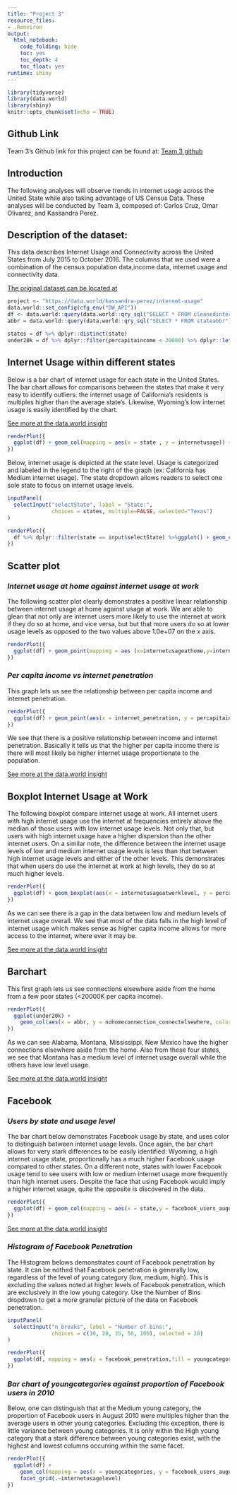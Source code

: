 ```yaml
---
title: "Project 3"
resource_files:
- .Renviron
output:
  html_notebook:
    code_folding: hide
    toc: yes
    toc_depth: 4
    toc_float: yes
runtime: shiny
---
```



```r
library(tidyverse)
library(data.world)
library(shiny)
knitr::opts_chunk$set(echo = TRUE)
```

## **Github Link** 
Team 3's Github link for this project can be found at: [Team 3 github](https://github.com/omar-olivarez/F17eDVProject3)

## **Introduction** 

The following analyses will observe trends in internet usage across the United State while also taking advantage of US Census Data. These analyses will be conducted by Team 3, composed of: Carlos Cruz, Omar Olivarez, and Kassandra Perez.

## **Description of the dataset:** 
This data describes Internet Usage and Connectivity across the United States from July 2015 to October 2016. The columns that we used were a combination of the census population data,income data, internet usage and connectivity data.

[The original dataset can be located at](http://www.governing.com/gov-data/internet-usage-by-state.html)

```r
project <- "https://data.world/kassandra-perez/internet-usage"
data.world::set_config(cfg_env("DW_API"))
df <- data.world::query(data.world::qry_sql("SELECT * FROM cleanedinternetusagebystate"), dataset = project)
abbr = data.world::query(data.world::qry_sql("SELECT * FROM stateabbr"), dataset = project)

states = df %>% dplyr::distinct(state)
under20k = df %>% dplyr::filter(percapitaincome < 20000) %>% dplyr::left_join(abbr, by = c("state" = "statename"))
```

## Internet Usage within different states
Below is a bar chart of internet usage for each state in the United States. The bar chart allows for comparisons between the states that make it very easy to identify outliers: the internet usage of California's residents is multiples higher than the average state's. Likewise, Wyoming's low internet usage is easily identified by the chart.

[See more at the data.world insight](https://data.world/kassandra-perez/f-17-edv-project-3/insights?anchor=https%3A%2F%2Fmedia.data.world%2Fy1DGViqGQDOAP3D6sAFm_image.png&id=7408d8f8-1973-45c5-b62a-06bc68370c1d&source=sb)

```r
renderPlot({
  ggplot(df) + geom_col(mapping = aes(x = state , y = internetusage)) + theme(axis.text.x = element_text(angle = 90, hjust = 1)) 
})

```

Below, internet usage is depicted at the state level. Usage is categorized and labeled in the legend to the right of the graph (ex: California has Medium internet usage). The state dropdown allows readers to select one sole state to focus on internet usage levels.

```r

inputPanel(
  selectInput("selectState", label = "State:",
              choices = states, multiple=FALSE, selected="Texas")
)

renderPlot({
  df %>% dplyr::filter(state == input$selectState) %>%ggplot() + geom_col(mapping = aes(x = state, y = internetusage,fill=internetusagelevel))
})

```

## Scatter plot 
### *Internet usage at home against internet usage at work*
The following scatter plot clearly demonstrates a positive linear relationship between internet usage at home against usage at work. We are able to glean that not only are internet users more likely to use the internet at work if they do so at home, and vice versa, but but that more users do so at lower usage levels as opposed to the two values above 1.0e+07 on the x axis.

```r

renderPlot({
  ggplot(df) + geom_point(mapping = aes (x=internetusageathome,y=internetusageatwork))
})

```

### *Per capita income vs internet penetration*
This graph lets us see the relationship between per capita income and internet penetration.
```r
renderPlot({
  ggplot(df) + geom_point(aes(x = internet_penetration, y = percapitaincome))
})
```

We see that there is a positive relationship between income and internet penetration. Basically it tells us that the higher per capita income there is there will most likely be higher internet usage proportionate to the population. 

[See more at the data.world insight](https://data.world/kassandra-perez/f-17-edv-project-3/insights/fbd97c5c-5583-4497-b3c3-3e9a440b2e35)

## Boxplot Internet Usage at Work
The following boxplot compare internet usage at work. All internet users with high internet usage use the internet at frequencies entirely above the median of those users with low internet usage levels. Not only that, but users with high internet usage have a higher dispersion than the other internet users. On a similar note, the difference between the internet usage levels of low and medium internet usage levels is less than that between high internet usage levels and either of the other levels. This demonstrates that when users do use the internet at work at high levels, they do so at much higher levels.


```r
renderPlot({
  ggplot(df) + geom_boxplot(aes(x = internetusageatworklevel, y = percapitaincome))
})
```

As we can see there is a gap in the data between low and medium levels of internet usage overall. We see that most of the data falls in the high level of internet usage which makes sense as higher capita income allows for more access to the internet, where ever it may be.

[See more at the data.world insight](https://data.world/kassandra-perez/f-17-edv-project-3/insights/bdeb1f07-8337-42cc-985f-8724ac538efc)

## Barchart 
This first graph lets us see connections elsewhere aside from the home from a few poor states (<20000K per capita income).

```r
renderPlot({
  ggplot(under20k) + 
    geom_col(aes(x = abbr, y = nohomeconnection_connectelsewhere, color = internetusagelevel))
})
```

As we can see Alabama, Montana, Mississippi, New Mexico have the higher connections elsewhere aside from the home. Also from these four states, we see that Montana has a medium level of internet usage overall while the others have low level usage.

[See more at the data.world insight](https://data.world/kassandra-perez/f-17-edv-project-3/insights/9ef4ee09-2c9e-42b1-a7c9-cd663d5b0e8b)

## Facebook
### *Users by state and usage level*
The bar chart below demonstrates Facebook usage by state, and uses color to distinguish between internet usage levels. Once again, the bar chart allows for very stark differences to be easily identified: Wyoming, a high internet usage state, proportionally has a much higher Facebook usage compared to other states. On a different note, states with lower Facebook usage tend to see users with low or medium internet usage more frequently than high internet users. Despite the face that using Facebook would imply a higher internet usage, quite the opposite is discovered in the data. 

```r
renderPlot({
  ggplot(df) + geom_col(mapping = aes(x = state,y = facebook_users_august_2010, fill = internetusagelevel)) + theme(axis.text.x = element_text(angle = 90, hjust = 1)) 
})

```

[See more at the data.world insight](https://data.world/kassandra-perez/f-17-edv-project-3/insights?anchor=https%3A%2F%2Fmedia.data.world%2FvB011VwSQWe3P8wAjGvs_FB%2520Penetration.png&id=cd9940c0-de7e-4c62-886b-3cc94612fb9f&source=sb)

### *Histogram of Facebook Penetration*
The Histogram belows demonstrates count of Facebook penetration by state. It can be nothed that Facebook penetration is generally low, regardless of the level of young category (low, medium, high). This is excluding the values noted at higher levels of Facebook penetration, which are exclusively in the low young category. Use the Number of Bins dropdown to get a more granular picture of the data on Facebook penetration.
```r

inputPanel(
  selectInput("n_breaks", label = "Number of bins:",
              choices = c(10, 20, 35, 50, 100), selected = 20)
)

renderPlot({
  ggplot(df, mapping = aes(x = facebook_penetration,fill = youngcategories)) + geom_histogram(bins=input$n_breaks)
})

```
### *Bar chart of youngcategories against proportion of Facebook users in 2010*
Below, one can distinguish that at the Medium young category, the proportion of Facebook users in August 2010 were multiples higher than the average users in other young categories. Excluding this exception, there is little variance between young categories. It is only within the High young category that a stark difference between young categories exist, with the highest and lowest columns occurring within the same facet.
```r
renderPlot({
  ggplot(df) + 
    geom_col(mapping = aes(x = youngcategories, y = facebook_users_august_2010, fill = youngcategories)) +
    facet_grid(.~internetusagelevel)
})

```
